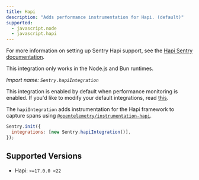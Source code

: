 ```yaml
---
title: Hapi
description: "Adds performance instrumentation for Hapi. (default)"
supported:
  - javascript.node
  - javascript.hapi
---
```


For more information on setting up Sentry Hapi support, see the [Hapi Sentry documentation](/platforms/javascript/guides/hapi/).

<Alert>

This integration only works in the Node.js and Bun runtimes.

</Alert>

_Import name: `Sentry.hapiIntegration`_

This integration is enabled by default when performance monitoring is enabled. If you'd like to modify your default integrations, read [this](./../#modifying-default-integrations).

The `hapiIntegration` adds instrumentation for the Hapi framework to capture spans using [`@opentelemetry/instrumentation-hapi`](https://www.npmjs.com/package/@opentelemetry/instrumentation-hapi).

```JavaScript
Sentry.init({
  integrations: [new Sentry.hapiIntegration()],
});
```

## Supported Versions

- Hapi: `>=17.0.0 <22`
